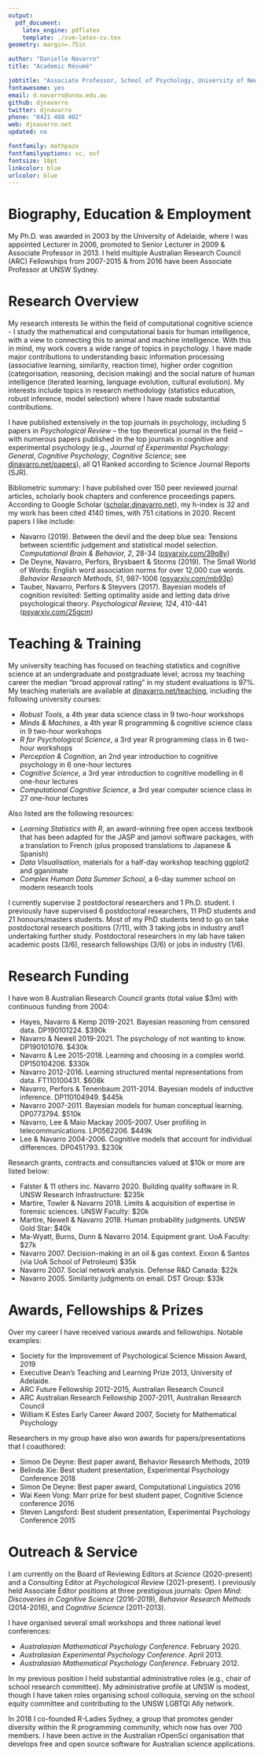 ```yaml
---
output: 
  pdf_document:
    latex_engine: pdflatex
    template: ./svm-latex-cv.tex
geometry: margin=.75in

author: "Danielle Navarro"
title: "Academic Résumé"

jobtitle: "Associate Professor, School of Psychology, University of New South Wales, Sydney"
fontawesome: yes
email: d.navarro@unsw.edu.au
github: djnavarro
twitter: djnavarro
phone: "0421 488 402"
web: djnavarro.net
updated: no

fontfamily: mathpazo
fontfamilyoptions: sc, osf
fontsize: 10pt
linkcolor: blue
urlcolor: blue
---
```


# Biography, Education & Employment

My Ph.D. was awarded in 2003 by the University of Adelaide, where I was appointed Lecturer in 2006, promoted to Senior Lecturer in 2009 & Associate Professor in 2013. I held multiple Australian Research Council (ARC) Fellowships from 2007-2015 & from 2016 have been Associate Professor at UNSW Sydney. 


# Research Overview

My research interests lie within the field of computational cognitive science - I study the mathematical and computational basis for human intelligence, with a view to connecting this to animal and machine intelligence. With this in mind, my work covers a wide range of topics in psychology. I have made major contributions to understanding basic information processing (associative learning, similarity, reaction time), higher order cognition (categorisation, reasoning, decision making) and the social nature of human intelligence (iterated learning, language evolution, cultural evolution). My interests include topics in research methodology (statistics education, robust inference, model selection) where I have made substantial contributions.

I have published extensively in the top journals in psychology, including 5 papers in *Psychological Review* -- the top theoretical journal in the field -- with numerous papers published in the top journals in cognitive and experimental psychology (e.g., *Journal of Experimental Psychology: General*, *Cognitive Psychology*, *Cognitive Science*; see [djnavarro.net/papers](https://djnavarro.net/papers/)), all Q1 Ranked according to Science Journal Reports (SJR). 

Bibliometric summary: I have published over 150 peer reviewed journal articles, scholarly book chapters and conference proceedings papers. According to Google Scholar ([scholar.djnavarro.net](http://scholar.djnavarro.net)), my h-index is 32 and my work has been cited 4140 times, with 751 citations in 2020. Recent papers I like include:

  - Navarro (2019). Between the devil and the deep blue sea: Tensions between scientific judgement and statistical model selection. *Computational Brain & Behavior, 2*, 28-34 ([psyarxiv.com/39q8y](https://psyarxiv.com/39q8y/))
  - De Deyne, Navarro, Perfors, Brysbaert & Storms (2019). The Small World of Words: English word association norms for over 12,000 cue words. *Behavior Research Methods, 51*, 987-1006 ([psyarxiv.com/mb93p](https://psyarxiv.com/mb93p/))
  - Tauber, Navarro, Perfors & Steyvers (2017). Bayesian models of cognition revisited: Setting optimality aside and letting data drive psychological theory. *Psychological Review, 124*, 410-441 ([psyarxiv.com/25gcm](https://psyarxiv.com/25gcm/))


# Teaching & Training

My university teaching has focused on teaching statistics and cognitive science at an undergraduate and postgraduate level; across my teaching career the median "broad approval rating" in my student evaluations is 97%. My teaching materials are available at [djnavarro.net/teaching](https://djnavarro.net/teaching), including the following university courses:

- *Robust Tools*, a 4th year data science class in 9 two-hour workshops
- *Minds & Machines*, a 4th year R programming & cognitive science class in 9 two-hour workshops
- *R for Psychological Science*, a 3rd year R programming class in 6 two-hour workshops
- *Perception & Cognition*, an 2nd year introduction to cognitive psychology in 6 one-hour lectures
- *Cognitive Science*, a 3rd year introduction to cognitive modelling in 6 one-hour lectures
- *Computational Cognitive Science*, a 3rd year computer science class in 27 one-hour lectures

Also listed are the following resources:

- *Learning Statistics with R*, an award-winning free open access textbook that has been adapted for the JASP and jamovi software packages, with a translation to French (plus proposed translations to Japanese & Spanish)
- *Data Visualisation*, materials for a half-day workshop teaching ggplot2 and gganimate
- *Complex Human Data Summer School*, a 6-day summer school on modern research tools

I currently supervise 2 postdoctoral researchers and 1 Ph.D. student. I previously have supervised 6 postdoctoral researchers, 11 PhD students and 21 honours/masters students. Most of my PhD students tend to go on take postdoctoral research positions (7/11), with 3 taking jobs in industry and1 undertaking further study. Postdoctoral researchers in my lab have taken academic posts (3/6), research fellowships (3/6) or jobs in industry (1/6).


# Research Funding 

I have won 8 Australian Research Council grants (total value $3m) with continuous funding from 2004:

- Hayes, Navarro & Kemp 2019-2021. Bayesian reasoning from censored data. DP190101224. $390k
- Navarro & Newell 2019-2021. The psychology of not wanting to know. DP190101076. $430k
- Navarro & Lee 2015-2018. Learning and choosing in a complex world. DP150104206. $330k
- Navarro 2012-2016. Learning structured mental representations from data. FT110100431. $608k
- Navarro, Perfors & Tenenbaum 2011-2014. Bayesian models of inductive inference. DP110104949. $445k
- Navarro 2007-2011. Bayesian models for human conceptual learning. DP0773794. $510k
- Navarro, Lee & Maio Mackay 2005-2007. User profiling in telecommunications. LP0562206. $449k
- Lee & Navarro 2004-2006. Cognitive models that account for individual differences. DP0451793. $230k

Research grants, contracts and consultancies valued at \$10k or more are listed below:

- Falster & 11 others inc. Navarro 2020. Building quality software in R. UNSW Research Infrastructure: $235k
- Martire, Towler & Navarro 2018. Limits & acquisition of expertise in forensic sciences. UNSW Faculty: $20k
- Martire, Newell & Navarro 2018. Human probability judgments. UNSW Gold Star: $40k
- Ma-Wyatt, Burns, Dunn & Navarro 2014. Equipment grant. UoA Faculty: $27k
- Navarro 2007. Decision-making in an oil & gas context. Exxon & Santos (via UoA School of Petroleum) $35k 
- Navarro 2007. Social network analysis. Defense R&D Canada: $22k
- Navarro 2005. Similarity judgments on email. DST Group: $33k

# Awards, Fellowships & Prizes

Over my career I have received various awards and fellowships. Notable examples:

- Society for the Improvement of Psychological Science Mission Award, 2019 
- Executive Dean's Teaching and Learning Prize 2013, University of Adelaide.
- ARC Future Fellowship 2012-2015, Australian Research Council
- ARC Australian Research Fellowship 2007-2011, Australian Research Council
- William K Estes Early Career Award 2007, Society for Mathematical Psychology

Researchers in my group have also won awards for papers/presentations that I coauthored:

- Simon De Deyne: Best paper award, Behavior Research Methods, 2019
- Belinda Xie: Best student presentation, Experimental Psychology Conference 2018
- Simon De Deyne: Best paper award, Computational Linguistics 2016
- Wai Keen Vong: Marr prize for best student paper, Cognitive Science conference 2016
- Steven Langsford: Best student presentation, Experimental Psychology Conference 2015

# Outreach & Service

I am currently on the Board of Reviewing Editors at *Science* (2020-present) and a Consulting Editor at *Psychological Review* (2021-present). I previously held Associate Editor positions at three prestigious journals: *Open Mind: Discoveries in Cognitive Science* (2016-2019), *Behavior Research Methods* (2014-2016), and *Cognitive Science* (2011-2013).

I have organised several small workshops and three national level conferences: 

- *Australasian Mathematical Psychology Conference*. February 2020.
- *Australasian Experimental Psychology Conference*. April 2013.
- *Australasian Mathematical Psychology Conference*. February 2012.

In my previous position I held substantial administrative roles (e.g., chair of school research committee). My administrative profile at UNSW is modest, though I have taken roles organising school colloquia, serving on the school equity committee and contributing to the UNSW LGBTQI Ally network.

In 2018 I co-founded R-Ladies Sydney, a group that promotes gender diversity within the R programming community, which now has over 700 members. I have been active in the Australian rOpenSci organisation that develops free and open source software for Australian science applications. 
